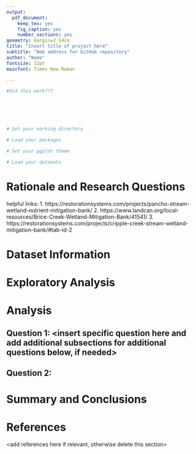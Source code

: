 ```yaml
---
output: 
  pdf_document:
    keep_tex: yes
    fig_caption: yes
    number_sections: yes
geometry: margin=2.54cm
title: "Insert title of project here"
subtitle: "Web address for GitHub repository"
author: "Name"
fontsize: 12pt
mainfont: Times New Roman

---
```


\newpage
\tableofcontents 
\newpage
\listoftables 
\newpage
\listoffigures 
\newpage

```r



#did this work???






# Set your working directory

# Load your packages

# Set your ggplot theme

# Load your datasets

```


# Rationale and Research Questions

helpful links:
1. https://restorationsystems.com/projects/pancho-stream-wetland-nutrient-mitigation-bank/
2. https://www.landcan.org/local-resources/Brice-Creek-Wetland-Mitigation-Bank/41541/
3. https://restorationsystems.com/projects/cripple-creek-stream-wetland-mitigation-bank/#tab-id-2



\newpage

# Dataset Information



\newpage

# Exploratory Analysis 



\newpage

# Analysis



## Question 1: <insert specific question here and add additional subsections for additional questions below, if needed>

## Question 2: 




\newpage

# Summary and Conclusions


\newpage

# References
<add references here if relevant, otherwise delete this section> 
